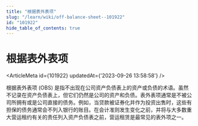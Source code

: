 ```yaml
---
title: "根据表外表项"
slug: "/learn/wiki/off-balance-sheet--101922"
id: "101922"
hide_table_of_contents: true
---
```



# 根据表外表项

<ArticleMeta id={101922} updatedAt={'2023-09-26 13:58:58'} />
<div className='border-solid border-b border-t-0 my-4 border-[var(--ifm-color-gray-300)]' />

根据表外表项 (OBS) 是指不出现在公司资产负债表上的资产或负债的术语。虽然不记录在资产负债表上，但它们仍然是公司的资产和负债。表外表项通常是不被公司所拥有或是公司直接的债务。例如，当贷款被证券化并作为投资出售时，这些有担保的债务通常会不列入银行的账目。在会计准则发生变化之前，并将与大多数重大营运租约有关的责任列入资产负债表之前，营运租赁是最常见的表外项之一。
